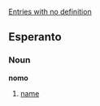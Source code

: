 [[category:Wiktionary Internals - Content Work Required|Entries with no definition]]
==Esperanto==

===Noun===
'''nomo'''
#[[name]]